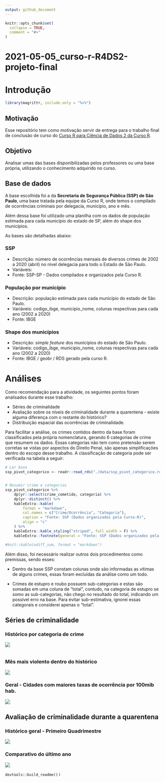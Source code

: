 ```yaml
---
output: github_document
---
```


<!-- README.md is generated from README.Rmd. Please edit that file -->

```r
knitr::opts_chunk$set(
  collapse = TRUE,
  comment = "#>"
)
```

# 2021-05-05_curso-r-R4DS2-projeto-final

<!-- badges: start -->

<!-- badges: end -->

# Introdução

```r
library(magrittr, include.only = "%>%")

```

## Motivação

Esse repositório tem como motivação servir de entrega para o trabalho final de conclusão de curso do [Curso R para Ciência de Dados 2 da Curso R](https://curso-r.com/cursos/r4ds-2/).

## Objetivo

Analisar umas das bases disponibilizadas pelos professores ou uma base própria, utilizando o conhecimento adquirido no curso.

## Base de dados

A base escolhida foi a da **Secretaria de Segurança Pública (SSP) de São Paulo**, uma base tratada pela equipe da Curso R, onde temos o compilado de ocorrências criminais por delegacia, município, ano e mês.

Além dessa base foi utilizado uma planilha com os dados de população estimada para cada município do estado de SP, além do shape dos municípios.

As bases são detalhadas abaixo:

### SSP

-   Descrição: número de ocorrências mensais de diversos crimes de 2002 a 2020 (abril) no nível delegacia para todo o Estado de São Paulo.
-   Variáveis:
-   Fonte: SSP-SP - Dados compilados e organizados pela Curso R.

### População por município

-   Descrição: população estimada para cada município do estado de São Paulo.
-   Variáveis: codigo_ibge, municipio_nome, colunas respectivas para cada ano (2002 a 2020)
-   Fonte: IBGE

### Shape dos municípios

-   Descrição: *simple feature* dos municípios do estado de São Paulo.
-   Variáveis: codigo_ibge, municipio_nome, colunas respectivas para cada ano (2002 a 2020)
-   Fonte: IBGE / geobr / RDS gerado pela curso R.

# Análises

Como recomendação para a atividade, os seguintes pontos foram analisados durante esse trabalho:

-   Séries de criminalidade
-   Avaliação sobre os níveis de criminalidade durante a quarentena - existe alguma diferença com o restante do histórico?
-   Distribuição espacial das ocorrências de criminalidade.

Para facilitar a análise, os crimes contidos dentro da base foram classificados pela própria nomenclatura, gerando 6 categorias de crime que resumem os dados. Essas categorias não tem como pretensão serem corretas se vistas por aspectos do Direito Penal, são apenas simplificações dentro do escopo desse trabalho. A classificação de categoria pode ser verificada na tabela a seguir:

```r

# Ler base
ssp_pivot_categorico <- readr::read_rds("./data/ssp_pivot_categorico.rds")


# Resumir crime e categorias
ssp_pivot_categorico %>% 
    dplyr::select(crime_cometido, categoria) %>% 
    dplyr::distinct() %>% 
    kableExtra::kable(
        format = "markdown",
        col.names = c("Crime/Ocorrência", "Categoria"),
        caption = "Fonte: SSP (Dados organizados pela Curso-R)",
        align = "c"
    ) %>% 
    kableExtra::kable_styling("striped", full_width = F) %>% 
    kableExtra::footnote(general = "Fonte: SSP (Dados organizados pela Curso-R)")

#knit::kable(odiff_sum, format = "markdown")
```

Além disso, foi necessário realizar outros dois procedimentos como premissas, sendo esses:

-   Dentro da base SSP constam colunas onde são informadas as vítimas de alguns crimes, essas foram excluídas da análise como um todo.

-   Crimes de estupro e roubo possuem sub-categorias e estas são somadas em uma coluna de "total", contudo, na categoria de estupro se somo as sub-categorias, não chego no resultado do total, indicando um possível erro na base. Para evitar sub-estimativa, ignorei essas categorais e considerei apenas o "total".

## Séries de criminalidade

### Histórico por categoria de crime

![](https://github.com/maykongpedro/2021-05-05_curso-r-R4DS2-projeto-final/blob/master/inst/hist_ocorrencias_ate_2019.png)

```r


```

### Mês mais violento dentro do histórico

![](https://github.com/maykongpedro/2021-05-05_curso-r-R4DS2-projeto-final/blob/master/inst/mes_mais_violento.png)

### Geral - Cidades com maiores taxas de ocorrência por 100mib hab.

![](https://github.com/maykongpedro/2021-05-05_curso-r-R4DS2-projeto-final/blob/master/inst/mapa_geral.png)

## Avaliação de criminalidade durante a quarentena

### Histórico geral - Primeiro Quadrimestre

![](https://github.com/maykongpedro/2021-05-05_curso-r-R4DS2-projeto-final/blob/master/inst/hist_quadrimestre_covid.png)

### Comparativo do último ano

![](https://github.com/maykongpedro/2021-05-05_curso-r-R4DS2-projeto-final/blob/master/inst/hist_ano_covid.png)

`devtools::build_readme()` i

```r

```
